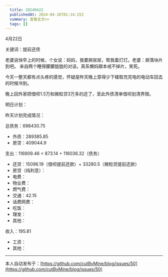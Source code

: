 ```yaml
---
  title: 20240422
  publishedAt: 2024-04-26T01:14:15Z
  summary: 查看全文>>
  tags: []
---
```


4月22日

关键词：提前还债

老婆说快早上的时候，个女说：妈妈，我要屙尿尿，帮我着灯灯。老婆：屙落块片到吧。
来自两个睡得朦朦胧胧的对话，真系懒妈跟本戒不掉片，笑死。

今天一整天都有点头疼的感觉，怀疑是昨天晚上穿得少下楼取充完电的电动车回去的时候冷到。

晚上回外家把借呗1.5万和微粒贷3万多的还了，至此外债清单借呗划清界限。

明日计划：

昨天计划完成情况：

总债务：698430.75
- 外债：289385.85
- 房贷：409044.9

支出：116909.46 = 873.14 + 116036.32（债务）
- 还贷：15096.19（借呗提前还款）+ 33280.5（微粒贷提前还款）
- 房贷（纯利息）：
- 电费：
- 物业费：
- 燃气费：
- 交通：42.15
- 话费网费：
- 吃饭：
- 理发：
- 其他：

收入：195.81
- 工资：
- 其他：


---
本人自动发布于：[https://github.com/cutByMine/blog/issues/50](https://github.com/cutByMine/blog/issues/50)
